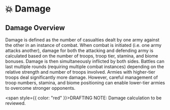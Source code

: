 # 💥 Damage


## Damage Overview

Damage is defined as the number of casualties dealt by one army against the other in an instance of combat. When combat
is initiated (i.e. one army attacks another), damage for both the attacking and defending army is calculated based on
the number of troops, troop tier, stamina, and biome bonuses. Damage is then simultaneously inflicted by both sides.
Battles can last multiple rounds (requiring multiple combat instances) depending on the relative strength and number of
troops involved. Armies with higher-tier troops deal significantly more damage. However, careful management of troop
numbers, stamina, and biome positioning can enable lower-tier armies to overcome stronger opponents.

<span style={{ color: "red" }}>DRAFTING NOTE: Damage calculation to be reviewed.</span>

<DamageCalculation />
